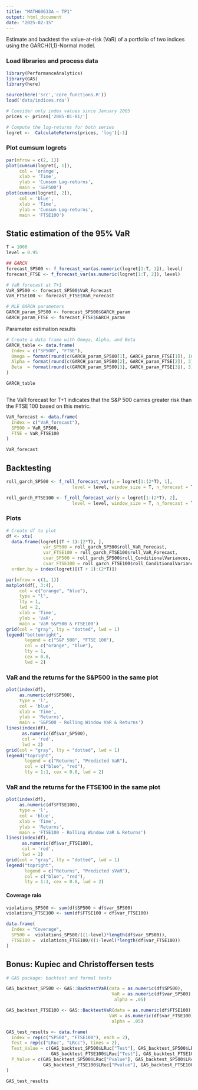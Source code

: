 ```yaml
---
title: "MATH60633A – TP1"
output: html_document
date: "2025-02-15"
---
```

Estimate and backtest the value-at-risk (VaR) of a portfolio of two indices using the
GARCH(1,1)-Normal model.


### Load libraries and process data 


```r
library(PerformanceAnalytics)
library(GAS)
library(here)

source(here('src','core_functions.R'))
load('data/indices.rda')

# Consider only index values since January 2005
prices <- prices['2005-01-01/']

# Compute the log-returns for both series
logret <-  CalculateReturns(prices, 'log')[-1]

```

### Plot cumsum logrets 


```r

par(mfrow = c(2, 1))
plot(cumsum(logret[, 1]), 
     col = 'orange', 
     xlab = 'Time', 
     ylab = 'Cumsum Log-returns',
     main = 'S&P500')
plot(cumsum(logret[, 2]),
     col = 'blue', 
     xlab = 'Time', 
     ylab = 'Cumsum Log-returns',
     main = 'FTSE100')

```

## Static estimation of the 95% VaR

```r


T = 1000
level = 0.95

## GARCH
forecast_SP500 <- f_forecast_var(as.numeric(logret[1:T, 1]), level)
forecast_FTSE <- f_forecast_var(as.numeric(logret[1:T, 2]), level)

# VaR forecast at T+1 
VaR_SP500 <- forecast_SP500$VaR_Forecast
VaR_FTSE100 <- forecast_FTSE$VaR_Forecast

# MLE GARCH parameters
GARCH_param_SP500 <- forecast_SP500$GARCH_param
GARCH_param_FTSE <- forecast_FTSE$GARCH_param
```

Parameter estimation results

```r

# Create a data frame with Omega, Alpha, and Beta 
GARCH_table <- data.frame(
  Index = c("SP500", "FTSE"),
  Omega = format(round(c(GARCH_param_SP500[1], GARCH_param_FTSE[1]), 10), nsmall = 10, scientific = TRUE),
  Alpha = format(round(c(GARCH_param_SP500[2], GARCH_param_FTSE[2]), 3), nsmall = 3, scientific = FALSE),
  Beta  = format(round(c(GARCH_param_SP500[3], GARCH_param_FTSE[3]), 3), nsmall = 3, scientific = FALSE)
)

GARCH_table



```
The VaR forecast for T+1 indicates that the S&P 500 carries greater risk than the FTSE 100 based on this metric.

```r
VaR_forecast <- data.frame(
  Index = c("VaR_forecast"),
  SP500 = VaR_SP500,
  FTSE = VaR_FTSE100
)

VaR_forecast
```

## Backtesting


```r

roll_garch_SP500 <- f_roll_forecast_var(y = logret[1:(2*T), 1], 
                         level = level, window_size = T, n_forecast = T)

roll_garch_FTSE100 <- f_roll_forecast_var(y = logret[1:(2*T), 2], 
                         level = level, window_size = T, n_forecast = T)

```


### Plots


```r
# Create df to plot
df <- xts(
  data.frame(logret[(T + 1):(2*T), ],
              var_SP500 = roll_garch_SP500$roll_VaR_Forecast, 
              var_FTSE100 = roll_garch_FTSE100$roll_VaR_Forecast,
              cvar_SP500 = roll_garch_SP500$roll_ConditionalVariances,
              cvar_FTSE100 = roll_garch_FTSE100$roll_ConditionalVariances),
  order.by = index(logret)[(T + 1):(2*T)])

par(mfrow = c(1, 1))
matplot(df[, 3:4], 
     col = c("orange", "blue"), 
     type = "l",  
     lty = 1, 
     lwd = 2,
     xlab = 'Time', 
     ylab = 'VaR', 
     main = 'VaR S&P500 & FTSE100')
grid(col = "gray", lty = "dotted", lwd = 1)
legend("bottomright", 
       legend = c("S&P 500", "FTSE 100"), 
       col = c("orange", "blue"), 
       lty = 1, 
       cex = 0.8,
       lwd = 2) 


```


### VaR and the returns for the S&P500 in the same plot


```r
plot(index(df),
     as.numeric(df$SP500), 
     type = 'l', 
     col = 'blue', 
     xlab = 'Time', 
     ylab = 'Returns', 
     main = 'S&P500 - Rolling Window VaR & Returns')
lines(index(df), 
      as.numeric(df$var_SP500), 
      col = 'red',
      lwd = 2)
grid(col = "gray", lty = "dotted", lwd = 1)
legend("topright", 
       legend = c("Returns", "Predicted VaR"),
       col = c("blue", "red"), 
       lty = 1:1, cex = 0.8, lwd = 2)

```


### VaR and the returns for the FTSE100 in the same plot

```r

plot(index(df), 
     as.numeric(df$FTSE100), 
     type = 'l', 
     col = 'blue', 
     xlab = 'Time', 
     ylab = 'Returns', 
     main = 'FTSE100 - Rolling Window VaR & Returns')
lines(index(df), 
      as.numeric(df$var_FTSE100), 
      col = 'red',
      lwd = 2)
grid(col = "gray", lty = "dotted", lwd = 1)
legend("topright", 
       legend = c("Returns", "Predicted sVaR"),
       col = c("blue", "red"), 
       lty = 1:1, cex = 0.8, lwd = 2)

```
#### Coverage raio

```r

violations_SP500 <- sum(df$SP500 < df$var_SP500)
violations_FTSE100 <- sum(df$FTSE100 < df$var_FTSE100)

data.frame(
  Index = "Coverage",
  SP500 =  violations_SP500/((1-level)*length(df$var_SP500)),
  FTSE100 =  violations_FTSE100/((1-level)*length(df$var_FTSE100))
)

```



## Bonus: Kupiec and  Christoffersen tests

```r

# GAS package: backtest and formal tests

GAS_backtest_SP500 <- GAS::BacktestVaR(data = as.numeric(df$SP500),
                                        VaR = as.numeric(df$var_SP500),
                                         alpha = .05)

GAS_backtest_FTSE100 <- GAS::BacktestVaR(data = as.numeric(df$FTSE100),
                                       VaR = as.numeric(df$var_FTSE100),
                                        alpha = .05)

GAS_test_results <- data.frame(
  Index = rep(c("SP500", "FTSE100"), each = 2),
  Test = rep(c("LRuc", "LRcc"), times = 2),
  Test_Value = c(GAS_backtest_SP500$LRuc["Test"], GAS_backtest_SP500$LRcc["Test"], 
                 GAS_backtest_FTSE100$LRuc["Test"], GAS_backtest_FTSE100$LRcc["Test"]),
  P_Value = c(GAS_backtest_SP500$LRuc["Pvalue"], GAS_backtest_SP500$LRcc["Pvalue"], 
              GAS_backtest_FTSE100$LRuc["Pvalue"], GAS_backtest_FTSE100$LRcc["Pvalue"])
)

GAS_test_results
```


















